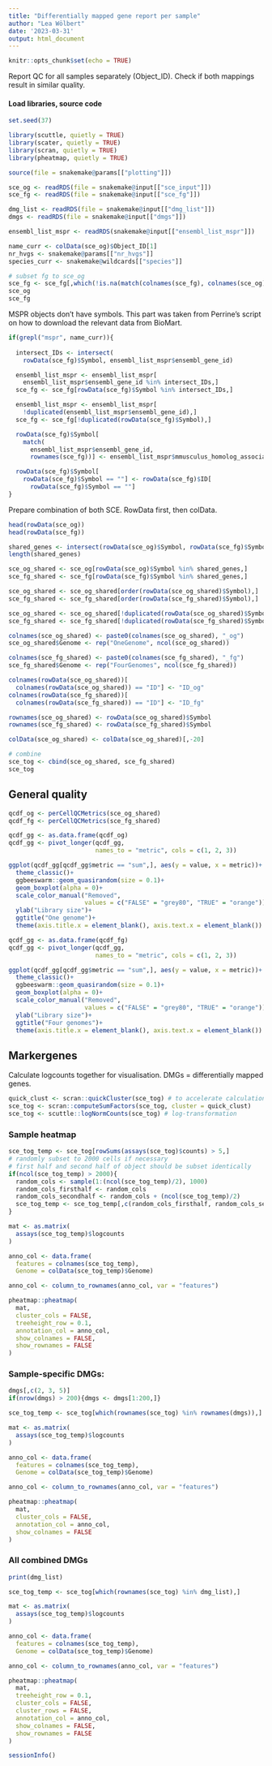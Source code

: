 ```yaml
---
title: "Differentially mapped gene report per sample"
author: "Lea Wölbert"
date: '2023-03-31'
output: html_document
---
```


```r
knitr::opts_chunk$set(echo = TRUE)
```

Report QC for all samples separately (Object_ID).
Check if both mappings result in similar quality.

#### Load libraries, source code 

```r
set.seed(37)
```

```r
library(scuttle, quietly = TRUE) 
library(scater, quietly = TRUE) 
library(scran, quietly = TRUE) 
library(pheatmap, quietly = TRUE) 
```

```r
source(file = snakemake@params[["plotting"]])
```

```r
sce_og <- readRDS(file = snakemake@input[["sce_input"]])
sce_fg <- readRDS(file = snakemake@input[["sce_fg"]])

dmg_list <- readRDS(file = snakemake@input[["dmg_list"]])
dmgs <- readRDS(file = snakemake@input[["dmgs"]])

ensembl_list_mspr <- readRDS(snakemake@input[["ensembl_list_mspr"]])

name_curr <- colData(sce_og)$Object_ID[1] 
nr_hvgs <- snakemake@params[["nr_hvgs"]]
species_curr <- snakemake@wildcards[["species"]]
```

```r
# subset fg to sce_og
sce_fg <- sce_fg[,which(!is.na(match(colnames(sce_fg), colnames(sce_og))))]
sce_og
sce_fg
```

MSPR objects don't have symbols.
This part was taken from Perrine's script on how to download the relevant data 
from BioMart.

```r

if(grepl("mspr", name_curr)){
  
  intersect_IDs <- intersect(
    rowData(sce_fg)$Symbol, ensembl_list_mspr$ensembl_gene_id)

  ensembl_list_mspr <- ensembl_list_mspr[
    ensembl_list_mspr$ensembl_gene_id %in% intersect_IDs,]
  sce_fg <- sce_fg[rowData(sce_fg)$Symbol %in% intersect_IDs,]

  ensembl_list_mspr <- ensembl_list_mspr[
    !duplicated(ensembl_list_mspr$ensembl_gene_id),]
  sce_fg <- sce_fg[!duplicated(rowData(sce_fg)$Symbol),]

  rowData(sce_fg)$Symbol[
    match(
      ensembl_list_mspr$ensembl_gene_id,
      rownames(sce_fg))] <- ensembl_list_mspr$mmusculus_homolog_associated_gene_name

  rowData(sce_fg)$Symbol[
    rowData(sce_fg)$Symbol == ""] <- rowData(sce_fg)$ID[
      rowData(sce_fg)$Symbol == ""]
}
```

Prepare combination of both SCE.
RowData first, then colData.

```r

head(rowData(sce_og))
head(rowData(sce_fg))

shared_genes <- intersect(rowData(sce_og)$Symbol, rowData(sce_fg)$Symbol)
length(shared_genes)

sce_og_shared <- sce_og[rowData(sce_og)$Symbol %in% shared_genes,]
sce_fg_shared <- sce_fg[rowData(sce_fg)$Symbol %in% shared_genes,]

sce_og_shared <- sce_og_shared[order(rowData(sce_og_shared)$Symbol),]
sce_fg_shared <- sce_fg_shared[order(rowData(sce_fg_shared)$Symbol),]

sce_og_shared <- sce_og_shared[!duplicated(rowData(sce_og_shared)$Symbol),]
sce_fg_shared <- sce_fg_shared[!duplicated(rowData(sce_fg_shared)$Symbol),]
```

```r

colnames(sce_og_shared) <- paste0(colnames(sce_og_shared), "_og")
sce_og_shared$Genome <- rep("OneGenome", ncol(sce_og_shared))

colnames(sce_fg_shared) <- paste0(colnames(sce_fg_shared), "_fg")
sce_fg_shared$Genome <- rep("FourGenomes", ncol(sce_fg_shared))

colnames(rowData(sce_og_shared))[
  colnames(rowData(sce_og_shared)) == "ID"] <- "ID_og"
colnames(rowData(sce_fg_shared))[
  colnames(rowData(sce_fg_shared)) == "ID"] <- "ID_fg"

rownames(sce_og_shared) <- rowData(sce_og_shared)$Symbol 
rownames(sce_fg_shared) <- rowData(sce_fg_shared)$Symbol 

colData(sce_og_shared) <- colData(sce_og_shared)[,-20]
```

```r
# combine
sce_tog <- cbind(sce_og_shared, sce_fg_shared)
sce_tog
```

## General quality

```r
qcdf_og <- perCellQCMetrics(sce_og_shared)
qcdf_fg <- perCellQCMetrics(sce_fg_shared)
```

```r

qcdf_gg <- as.data.frame(qcdf_og)
qcdf_gg <- pivot_longer(qcdf_gg, 
                        names_to = "metric", cols = c(1, 2, 3))

ggplot(qcdf_gg[qcdf_gg$metric == "sum",], aes(y = value, x = metric))+
  theme_classic()+
  ggbeeswarm::geom_quasirandom(size = 0.1)+
  geom_boxplot(alpha = 0)+
  scale_color_manual("Removed", 
                     values = c("FALSE" = "grey80", "TRUE" = "orange"))+
  ylab("Library size")+
  ggtitle("One genome")+
  theme(axis.title.x = element_blank(), axis.text.x = element_blank())
```

```r

qcdf_gg <- as.data.frame(qcdf_fg)
qcdf_gg <- pivot_longer(qcdf_gg, 
                        names_to = "metric", cols = c(1, 2, 3))

ggplot(qcdf_gg[qcdf_gg$metric == "sum",], aes(y = value, x = metric))+
  theme_classic()+
  ggbeeswarm::geom_quasirandom(size = 0.1)+
  geom_boxplot(alpha = 0)+
  scale_color_manual("Removed", 
                     values = c("FALSE" = "grey80", "TRUE" = "orange"))+
  ylab("Library size")+
  ggtitle("Four genomes")+
  theme(axis.title.x = element_blank(), axis.text.x = element_blank())
```

## Markergenes

Calculate logcounts together for visualisation.
DMGs = differentially mapped genes.

```r
quick_clust <- scran::quickCluster(sce_tog) # to accelerate calculation
sce_tog <- scran::computeSumFactors(sce_tog, cluster = quick_clust)
sce_tog <- scuttle::logNormCounts(sce_tog) # log-transformation
```

### Sample heatmap

```r

sce_tog_temp <- sce_tog[rowSums(assays(sce_tog)$counts) > 5,]
# randomly subset to 2000 cells if necessary 
# first half and second half of object should be subset identically
if(ncol(sce_tog_temp) > 2000){
  random_cols <- sample(1:(ncol(sce_tog_temp)/2), 1000)
  random_cols_firsthalf <- random_cols
  random_cols_secondhalf <- random_cols + (ncol(sce_tog_temp)/2)
  sce_tog_temp <- sce_tog_temp[,c(random_cols_firsthalf, random_cols_secondhalf)]
}

mat <- as.matrix(
  assays(sce_tog_temp)$logcounts
)

anno_col <- data.frame(
  features = colnames(sce_tog_temp),
  Genome = colData(sce_tog_temp)$Genome)

anno_col <- column_to_rownames(anno_col, var = "features")

pheatmap::pheatmap(
  mat,
  cluster_cols = FALSE,
  treeheight_row = 0.1,  
  annotation_col = anno_col,
  show_colnames = FALSE,
  show_rownames = FALSE
)
```

### Sample-specific DMGs:

```r
dmgs[,c(2, 3, 5)]
if(nrow(dmgs) > 200){dmgs <- dmgs[1:200,]}
```

```r

sce_tog_temp <- sce_tog[which(rownames(sce_tog) %in% rownames(dmgs)),]

mat <- as.matrix(
  assays(sce_tog_temp)$logcounts
)

anno_col <- data.frame(
  features = colnames(sce_tog_temp),
  Genome = colData(sce_tog_temp)$Genome)

anno_col <- column_to_rownames(anno_col, var = "features")

pheatmap::pheatmap(
  mat,
  cluster_cols = FALSE,
  annotation_col = anno_col,
  show_colnames = FALSE
)
```

### All combined DMGs

```r
print(dmg_list)
```

```r

sce_tog_temp <- sce_tog[which(rownames(sce_tog) %in% dmg_list),]

mat <- as.matrix(
  assays(sce_tog_temp)$logcounts
)

anno_col <- data.frame(
  features = colnames(sce_tog_temp),
  Genome = colData(sce_tog_temp)$Genome)

anno_col <- column_to_rownames(anno_col, var = "features")

pheatmap::pheatmap(
  mat,
  treeheight_row = 0.1,
  cluster_cols = FALSE,
  cluster_rows = FALSE,
  annotation_col = anno_col,
  show_colnames = FALSE,
  show_rownames = FALSE
)
```

```r
sessionInfo()
```